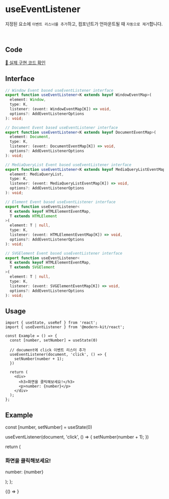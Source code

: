
# useEventListener

지정된 요소에 `이벤트 리스너를 추가`하고, 컴포넌트가 언마운트될 때 `자동으로 제거`합니다.

<br />

## Code
[🔗 실제 구현 코드 확인](https://github.com/modern-agile-team/modern-kit/blob/main/packages/react/src/hooks/useEventListener/index.ts)

## Interface
```ts title="typescript"
// Window Event based useEventListener interface
export function useEventListener<K extends keyof WindowEventMap>(
  element: Window,
  type: K,
  listener: (event: WindowEventMap[K]) => void,
  options?: AddEventListenerOptions
): void;

// Document Event based useEventListener interface
export function useEventListener<K extends keyof DocumentEventMap>(
  element: Document,
  type: K,
  listener: (event: DocumentEventMap[K]) => void,
  options?: AddEventListenerOptions
): void;

// MediaQueryList Event based useEventListener interface
export function useEventListener<K extends keyof MediaQueryListEventMap>(
  element: MediaQueryList,
  type: K,
  listener: (event: MediaQueryListEventMap[K]) => void,
  options?: AddEventListenerOptions
): void;

// Element Event based useEventListener interface
export function useEventListener<
  K extends keyof HTMLElementEventMap,
  T extends HTMLElement
>(
  element: T | null,
  type: K,
  listener: (event: HTMLElementEventMap[K]) => void,
  options?: AddEventListenerOptions
): void;

// SVGElement Event based useEventListener interface
export function useEventListener<
  K extends keyof HTMLElementEventMap,
  T extends SVGElement
>(
  element: T | null,
  type: K,
  listener: (event: SVGElementEventMap[K]) => void,
  options?: AddEventListenerOptions
): void;
```

## Usage
```tsx title="typescript"
import { useState, useRef } from 'react';
import { useEventListener } from '@modern-kit/react';

const Example = () => {
  const [number, setNumber] = useState(0)
  
  // document에 click 이벤트 리스터 추가
  useEventListener(document, 'click', () => {
    setNumber(number + 1);
  })

  return (
    <div>
      <h3>화면을 클릭해보세요!</h3>
      <p>number: {number}</p>
    </div>
  );
};
```

## Example

  const [number, setNumber] = useState(0)

  useEventListener(document, 'click', () => {
    setNumber(number + 1);
  })

  return (
    <div>
      <h3>화면을 클릭해보세요!</h3>
      <p>number: {number}</p>
    </div>
  );
};

<BrowserOnly>
  {() => <Example />}
</BrowserOnly>